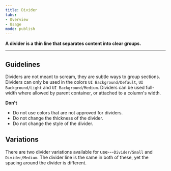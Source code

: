 ```yaml
---
title: Divider
tabs: 
- Overview
- Usage
mode: publish
---
```



**A divider is a thin line that separates content into clear groups.**
<!--One to two sentences as an introduction to the component-->

***

## Guidelines
<!--List how to use it, sizes, widths, grid interactions, color allowances -->
Dividers are not meant to scream, they are subtle ways to group sections. Dividers can only be used in the colors `UI Background/Default`, `UI Background/Light` and `UI Background/Medium`. Dividers can be used full-width where allowed by parent container, or attached to a column's width. 

<FigmaImage url="https://www.figma.com/file/0bGXR2sCwMVSDNyyzu5BXrO5/Desktop-UI?node-id=982%3A5365" />


**Don't** 
<!--Bullet point list if needed -->
* Do not use colors that are not approved for dividers. 
* Do not change the thickness of the divider.
* Do not change the style of the divider. 


## Variations 
<!--One ### heading per frame in Figma, explaining each component in that frame. One 'content' section per variation if needed -->

There are two divider variations available for use---`Divider/Small` and `Divider/Medium`. The divider line is the same in both of these, yet the spacing around the divider is different. 
